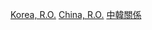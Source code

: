 {{catmore|中華民國與大韓民國關係}}
[[Category:中華民國與亞洲關係|Korea, R.O.]]
[[Category:韓國雙邊關係|China, R.O.]]
[[Category:中韓關係|]]